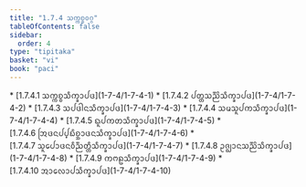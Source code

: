 ```yaml
---
title: "1.7.4 ᩈᨠ᩠ᨠᨧ᩠ᨧᩅᨣ᩠ᨣ"
tableOfContents: false
sidebar:
  order: 4
type: "tipitaka"
basket: "vi"
book: "paci"
---
```



<DynamicBreadcrumb />



<TableOfContents book="paci" section="1.7.4">
* [1.7.4.1 ᩈᨠ᩠ᨠᨧ᩠ᨧᩈᩥᨠ᩠ᨡᩣᨸᨴ](1-7-4/1-7-4-1)
* [1.7.4.2 ᨸᨲ᩠ᨲᩈᨬ᩠ᨬᩦᩈᩥᨠ᩠ᨡᩣᨸᨴ](1-7-4/1-7-4-2)
* [1.7.4.3 ᩈᨸᨴᩤᨶᩈᩥᨠ᩠ᨡᩣᨸᨴ](1-7-4/1-7-4-3)
* [1.7.4.4 ᩈᨾᩈᩪᨸᨠᩈᩥᨠ᩠ᨡᩣᨸᨴ](1-7-4/1-7-4-4)
* [1.7.4.5 ᨳᩪᨸᨠᨲᩈᩥᨠ᩠ᨡᩣᨸᨴ](1-7-4/1-7-4-5)
* [1.7.4.6 ᩒᨴᨶᨸ᩠ᨸᨭᩥᨧ᩠ᨨᩣᨴᨶᩈᩥᨠ᩠ᨡᩣᨸᨴ](1-7-4/1-7-4-6)
* [1.7.4.7 ᩈᩪᨸᩮᩣᨴᨶᩅᩥᨬ᩠ᨬᨲ᩠ᨲᩥᩈᩥᨠ᩠ᨡᩣᨸᨴ](1-7-4/1-7-4-7)
* [1.7.4.8 ᩏᨩ᩠ᨫᩣᨶᩈᨬ᩠ᨬᩦᩈᩥᨠ᩠ᨡᩣᨸᨴ](1-7-4/1-7-4-8)
* [1.7.4.9 ᨠᨻᩊᩈᩥᨠ᩠ᨡᩣᨸᨴ](1-7-4/1-7-4-9)
* [1.7.4.10 ᩋᩣᩃᩮᩣᨸᩈᩥᨠ᩠ᨡᩣᨸᨴ](1-7-4/1-7-4-10)
</TableOfContents>